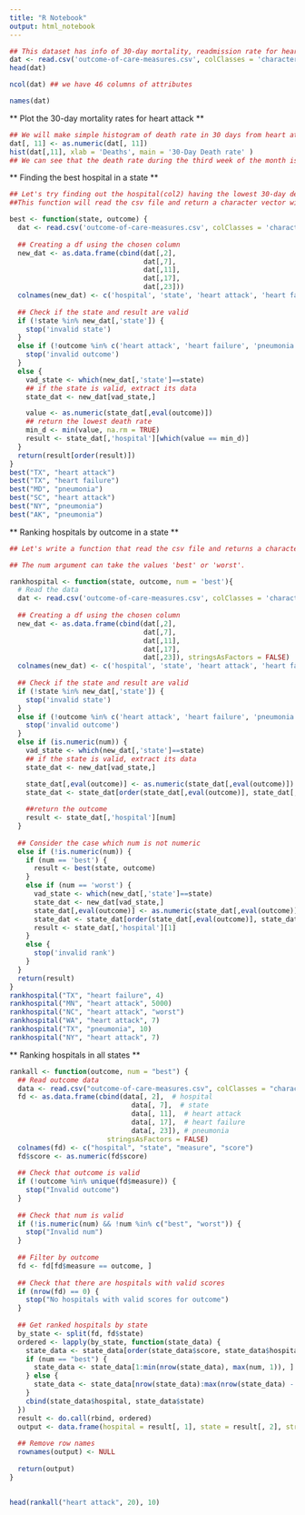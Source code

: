 ```yaml
---
title: "R Notebook"
output: html_notebook
---
```

```r
## This dataset has info of 30-day mortality, readmission rate for heart diseases in general, and pneumonia for more than 4000 hospitals
dat <- read.csv('outcome-of-care-measures.csv', colClasses = 'character')
head(dat)
```
```r
ncol(dat) ## we have 46 columns of attributes

names(dat)
```
** Plot the 30-day mortality rates for heart attack **  
```r
## We will make simple histogram of death rate in 30 days from heart attack (which is the column 11)
dat[, 11] <- as.numeric(dat[, 11])
hist(dat[,11], xlab = 'Deaths', main = '30-Day Death rate' )
## We can see that the death rate during the third week of the month is much higher than the rest.
```
** Finding the best hospital in a state **
```r
## Let's try finding out the hospital(col2) having the lowest 30-day death rate from each states(col7) for heart attack (col11), heart failure (col17), and pneumonia (col23). 
##This function will read the csv file and return a character vector with that hospital's name

best <- function(state, outcome) {
  dat <- read.csv('outcome-of-care-measures.csv', colClasses = 'character', header = TRUE)
  
  ## Creating a df using the chosen column
  new_dat <- as.data.frame(cbind(dat[,2],
                                 dat[,7],
                                 dat[,11],
                                 dat[,17],
                                 dat[,23]))
  colnames(new_dat) <- c('hospital', 'state', 'heart attack', 'heart failure', 'pneumonia')
  
  ## Check if the state and result are valid
  if (!state %in% new_dat[,'state']) {
    stop('invalid state')
  }
  else if (!outcome %in% c('heart attack', 'heart failure', 'pneumonia')) {
    stop('invalid outcome')
  }
  else {
    vad_state <- which(new_dat[,'state']==state)
    ## if the state is valid, extract its data
    state_dat <- new_dat[vad_state,]

    value <- as.numeric(state_dat[,eval(outcome)])
    ## return the lowest death rate
    min_d <- min(value, na.rm = TRUE)
    result <- state_dat[,'hospital'][which(value == min_d)]
  }
  return(result[order(result)])
}
best("TX", "heart attack")
best("TX", "heart failure")
best("MD", "pneumonia")
best("SC", "heart attack")
best("NY", "pneumonia")
best("AK", "pneumonia")
```
** Ranking hospitals by outcome in a state ** 
```r
## Let's write a function that read the csv file and returns a character vector with the name of the hospital and its ranking specified by the num argument. 

## The num argument can take the values 'best' or 'worst'.

rankhospital <- function(state, outcome, num = 'best'){
  # Read the data
  dat <- read.csv('outcome-of-care-measures.csv', colClasses = 'character')
  
  ## Creating a df using the chosen column
  new_dat <- as.data.frame(cbind(dat[,2],
                                 dat[,7],
                                 dat[,11],
                                 dat[,17],
                                 dat[,23]), stringsAsFactors = FALSE)
  colnames(new_dat) <- c('hospital', 'state', 'heart attack', 'heart failure', 'pneumonia')
  
  ## Check if the state and result are valid
  if (!state %in% new_dat[,'state']) {
    stop('invalid state')
  }
  else if (!outcome %in% c('heart attack', 'heart failure', 'pneumonia')) {
    stop('invalid outcome')
  }
  else if (is.numeric(num)) {
    vad_state <- which(new_dat[,'state']==state)
    ## if the state is valid, extract its data
    state_dat <- new_dat[vad_state,]

    state_dat[,eval(outcome)] <- as.numeric(state_dat[,eval(outcome)])
    state_dat <- state_dat[order(state_dat[,eval(outcome)], state_dat[,'hospital']),]
    
    ##return the outcome
    result <- state_dat[,'hospital'][num]
  }
  
  ## Consider the case which num is not numeric 
  else if (!is.numeric(num)) {
    if (num == 'best') {
      result <- best(state, outcome)
    } 
    else if (num == 'worst') {
      vad_state <- which(new_dat[,'state']==state)
      state_dat <- new_dat[vad_state,]
      state_dat[,eval(outcome)] <- as.numeric(state_dat[,eval(outcome)])
      state_dat <- state_dat[order(state_dat[,eval(outcome)], state_dat[,'hospital'], decreasing = TRUE),]
      result <- state_dat[,'hospital'][1]
    }
    else {
      stop('invalid rank')
    }
  }
  return(result)
}
rankhospital("TX", "heart failure", 4)
rankhospital("MN", "heart attack", 5000)
rankhospital("NC", "heart attack", "worst")
rankhospital("WA", "heart attack", 7)
rankhospital("TX", "pneumonia", 10)
rankhospital("NY", "heart attack", 7)
```
** Ranking hospitals in all states ** 
```r
rankall <- function(outcome, num = "best") {
  ## Read outcome data
  data <- read.csv("outcome-of-care-measures.csv", colClasses = "character")
  fd <- as.data.frame(cbind(data[, 2],  # hospital
                              data[, 7],  # state
                              data[, 11],  # heart attack
                              data[, 17],  # heart failure
                              data[, 23]), # pneumonia
                        stringsAsFactors = FALSE)
  colnames(fd) <- c("hospital", "state", "measure", "score")
  fd$score <- as.numeric(fd$score)
  
  ## Check that outcome is valid
  if (!outcome %in% unique(fd$measure)) {
    stop("Invalid outcome")
  }
  
  ## Check that num is valid
  if (!is.numeric(num) && !num %in% c("best", "worst")) {
    stop("Invalid num")
  }
  
  ## Filter by outcome
  fd <- fd[fd$measure == outcome, ]
  
  ## Check that there are hospitals with valid scores
  if (nrow(fd) == 0) {
    stop("No hospitals with valid scores for outcome")
  }
  
  ## Get ranked hospitals by state
  by_state <- split(fd, fd$state)
  ordered <- lapply(by_state, function(state_data) {
    state_data <- state_data[order(state_data$score, state_data$hospital), ]
    if (num == "best") {
      state_data <- state_data[1:min(nrow(state_data), max(num, 1)), ]
    } else {
      state_data <- state_data[nrow(state_data):max(nrow(state_data) - num + 1, 1), ]
    }
    cbind(state_data$hospital, state_data$state)
  })
  result <- do.call(rbind, ordered)
  output <- data.frame(hospital = result[, 1], state = result[, 2], stringsAsFactors = FALSE)
  
  ## Remove row names
  rownames(output) <- NULL
  
  return(output)
}

  
head(rankall("heart attack", 20), 10)

```


